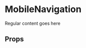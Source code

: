 
<Meta title='Components|MobileNavigation' component={MobileNavigation} />

# MobileNavigation

<Preview>
  <Story name="Default" height="460px"> 
  <div>
    <Typography variant="body1">Regular content goes here</Typography>
    <MobileNavigation    
      active="/hello-world"
      menu={[
        {name: 'Hello World 1', url: '/hello-world'},
        {name: 'Hello World 2', url: '/hello-world-2'},
        {name: 'Hello World 3', url: '/hello-world-3'}
      ]}
    />
  </div>
  </Story>
</Preview>


## Props
<Props of={MobileNavigation} />
